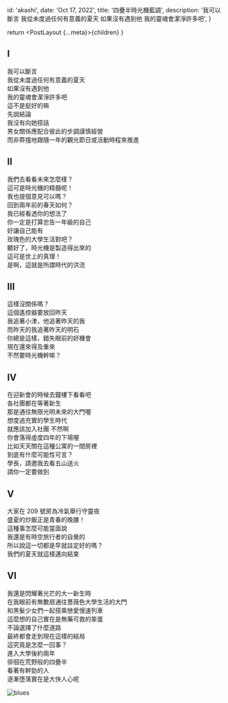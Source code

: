 
  id: 'akashi',
  date: 'Oct 17, 2022',
  title: '四疊半時光機藍調',
  description:
    '我可以斷言 我從未度過任何有意義的夏天 如果沒有遇到他 我的靈魂會潔淨許多吧',
}

  return <PostLayout {...meta}>{children}</PostLayout>
}

## Ⅰ

我可以斷言  
我從未度過任何有意義的夏天  
如果沒有遇到他  
我的靈魂會潔淨許多吧  
這不是挺好的嘛  
先說結論  
我沒有向她搭話  
男女關係應配合彼此的步調謹慎經營  
而非莽撞地跟隨一年的觀光節日或活動時程來推進

## Ⅱ

我們去看看未來怎麼樣？  
這可是時光機的精髓呢！  
我也提個意見可以嗎？  
回到兩年前的春天如何？  
我已經看透你的想法了  
你一定是打算忠告一年級的自己  
好讓自己能有  
玫瑰色的大學生活對吧？  
聽好了，時光機是製造得出來的  
這可是世上的真理！  
是啊，這就是所謂時代的洪流

## Ⅲ

這樣沒關係嗎？  
這個遙控器要放回昨天  
我追著小津，他追著昨天的我  
而昨天的我追著昨天的明石  
你總是這樣，錯失眼前的好機會  
現在還來得及重來  
不然要時光機幹嘛？

## Ⅳ

在迎新會的時候去鐘樓下看看吧  
各社團都在等著新生  
那是通往無限光明未來的大門喔  
想度過充實的學生時代  
就應該加入社團
不然啊  
你會落得虛度四年的下場喔  
比如天天關在這種公寓的一間房裡  
到底有什麼可能性可言？  
學長，請邀我去看五山送火  
請你一定要做到

## Ⅴ

大家在 209 號房為冷氣舉行守靈夜  
盛夏的炒飯正是青春的晚膳！  
這種事怎麼可能當面說  
我還是有時空旅行者的自覺的  
所以說這一切都是早就註定好的嗎？  
我們的夏天就這樣邁向結束

## Ⅵ

我還是閃耀著光芒的大一新生時  
在我眼前有無數扇通往薔薇色大學生活的大門  
和黑髮少女們一起搭乘戀愛慢速列車  
這麼想的自己實在是無藥可救的笨蛋  
不論選擇了什麼道路  
最終都會走到現在這樣的結局  
這究竟是怎麼一回事？  
進入大學後約兩年  
徘徊在荒野般的四疊半  
看著有幹勁的人  
逐漸墮落實在是大快人心呢

<IMG src={blues} alt='blues' desc='「四疊半時光機藍調」 E06, 9min, 37s' />
